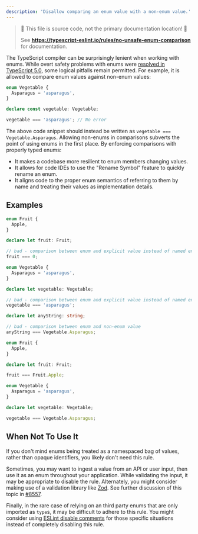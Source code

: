 ```yaml
---
description: 'Disallow comparing an enum value with a non-enum value.'
---
```



> 🛑 This file is source code, not the primary documentation location! 🛑
>
> See **https://typescript-eslint.io/rules/no-unsafe-enum-comparison** for documentation.

The TypeScript compiler can be surprisingly lenient when working with enums.
While overt safety problems with enums were [resolved in TypeScript 5.0](https://devblogs.microsoft.com/typescript/announcing-typescript-5-0/#all-enums-are-union-enums), some logical pitfalls remain permitted.
For example, it is allowed to compare enum values against non-enum values:

```ts
enum Vegetable {
  Asparagus = 'asparagus',
}

declare const vegetable: Vegetable;

vegetable === 'asparagus'; // No error
```

The above code snippet should instead be written as `vegetable === Vegetable.Asparagus`.
Allowing non-enums in comparisons subverts the point of using enums in the first place.
By enforcing comparisons with properly typed enums:

- It makes a codebase more resilient to enum members changing values.
- It allows for code IDEs to use the "Rename Symbol" feature to quickly rename an enum.
- It aligns code to the proper enum semantics of referring to them by name and treating their values as implementation details.

## Examples

<Tabs>
<TabItem value="❌ Incorrect">

```ts
enum Fruit {
  Apple,
}

declare let fruit: Fruit;

// bad - comparison between enum and explicit value instead of named enum member
fruit === 0;

enum Vegetable {
  Asparagus = 'asparagus',
}

declare let vegetable: Vegetable;

// bad - comparison between enum and explicit value instead of named enum member
vegetable === 'asparagus';

declare let anyString: string;

// bad - comparison between enum and non-enum value
anyString === Vegetable.Asparagus;
```

</TabItem>
<TabItem value="✅ Correct">

```ts
enum Fruit {
  Apple,
}

declare let fruit: Fruit;

fruit === Fruit.Apple;

enum Vegetable {
  Asparagus = 'asparagus',
}

declare let vegetable: Vegetable;

vegetable === Vegetable.Asparagus;
```

</TabItem>
</Tabs>

## When Not To Use It

If you don't mind enums being treated as a namespaced bag of values, rather than opaque identifiers, you likely don't need this rule.

Sometimes, you may want to ingest a value from an API or user input, then use it as an enum throughout your application.
While validating the input, it may be appropriate to disable the rule.
Alternately, you might consider making use of a validation library like [Zod](https://zod.dev/?id=native-enums).
See further discussion of this topic in [#8557](https://github.com/typescript-eslint/typescript-eslint/issues/8557).

Finally, in the rare case of relying on an third party enums that are only imported as `type`s, it may be difficult to adhere to this rule.
You might consider using [ESLint disable comments](https://eslint.org/docs/latest/use/configure/rules#using-configuration-comments-1) for those specific situations instead of completely disabling this rule.

